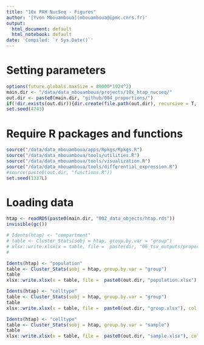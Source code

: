```yaml
---
title: "10x PAH NucSeq - Figures"
author: '[Yvon Mbouamboua](mbouamboua@ipmc.cnrs.fr)'
output:
  html_document: default
  html_notebook: default
date: 'Compiled: `r Sys.Date()`'
---
```


# Setting parameters

```r

options(future.globals.maxSize = 80000*1024^2)
main.dir <- "/data/data_mbouamboua/projects/10x_htap_nucseq/"
out.dir <- paste0(main.dir, "github/004_proportions/")
if(!dir.exists(out.dir)){dir.create(file.path(out.dir), recursive = T, showWarnings = F)}
set.seed(4743)

```

# Require R packages and functions


```r

source("/data/data_mbouamboua/apps/Rpkgs/Rpkgs.R")
source("/data/data_mbouamboua/tools/utilities.R")
source("/data/data_mbouamboua/tools/visualization.R")
source("/data/data_mbouamboua/tools/differential_expression.R")
#source(paste0(out.dir, "functions.R"))
set.seed(1337L)

```


# Loading data

```r

htap <- readRDS(paste0(main.dir, "002_data_objects/htap.rds"))
invisible(gc())

```

```r
# Idents(htap) <- "compartment"
# table <- Cluster_Stats(sobj = htap, group.by.var = "group")
# xlsx::write.xlsx(x = table, file =  paste(dir, "06_tsv_outputs/proportions/compartment.xlsx", sep = "/"), col.names = TRUE, row.names = FALSE, append = FALSE)
# 

Idents(htap) <- "population"
table <- Cluster_Stats(sobj = htap, group.by.var = "group")
table
xlsx::write.xlsx(x = table, file =  paste0(out.dir, "population.xlsx"), col.names = TRUE, row.names = FALSE, append = FALSE)
```


```r
Idents(htap) <- "celltype"
table <- Cluster_Stats(sobj = htap, group.by.var = "group")
table
xlsx::write.xlsx(x = table, file =  paste0(out.dir, "group.xlsx"), col.names = TRUE, row.names = FALSE, append = FALSE)
```


```r

Idents(htap) <- "celltype"
table <- Cluster_Stats(sobj = htap, group.by.var = "sample")
table
xlsx::write.xlsx(x = table, file =  paste0(out.dir, "sample.xlsx"), col.names = TRUE, row.names = FALSE, append = FALSE)

```

